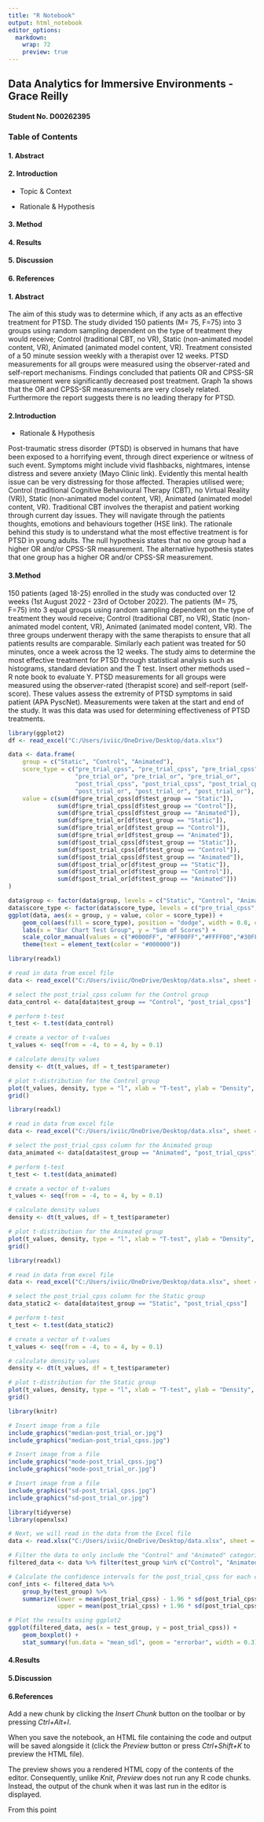 ---
title: "R Notebook"
output: html_notebook
editor_options: 
  markdown: 
    wrap: 72
    preview: true
---

## Data Analytics for Immersive Environments - Grace Reilly

#### Student No. D00262395

### Table of Contents

#### **1. Abstract**

#### **2. Introduction**

-   Topic & Context

-   Rationale & Hypothesis

#### **3. Method**

#### **4. Results**

#### **5. Discussion**

#### **6. References**

#### **1. Abstract**

The aim of this study was to determine which, if any acts as an
effective treatment for PTSD. The study divided 150 patients (M= 75,
F=75) into 3 groups using random sampling dependent on the type of
treatment they would receive; Control (traditional CBT, no VR), Static
(non-animated model content, VR), Animated (animated model content, VR).
Treatment consisted of a 50 minute session weekly with a therapist over
12 weeks. PTSD measurements for all groups were measured using the
observer-rated and self-report mechanisms. Findings concluded that
patients OR and CPSS-SR measurement were significantly decreased post
treatment. Graph 1a shows that the OR and CPSS-SR measurements are very
closely related. Furthermore the report suggests there is no leading
therapy for PTSD.

#### **2.Introduction**

-   Rationale & Hypothesis

Post-traumatic stress disorder (PTSD) is observed in humans that have
been exposed to a horrifying event, through direct experience or witness
of such event. Symptoms might include vivid flashbacks, nightmares,
intense distress and severe anxiety (Mayo Clinic link). Evidently this
mental health issue can be very distressing for those affected.
Therapies utilised were; Control (traditional Cognitive Behavioural
Therapy (CBT), no Virtual Reality (VR)), Static (non-animated model
content, VR), Animated (animated model content, VR). Traditional CBT
involves the therapist and patient working through current day issues.
They will navigate through the patients thoughts, emotions and
behaviours together (HSE link). The rationale behind this study is to
understand what the most effective treatment is for PTSD in young
adults. The null hypothesis states that no one group had a higher OR
and/or CPSS-SR measurement. The alternative hypothesis states that one
group has a higher OR and/or CPSS-SR measurement.

#### **3.Method**

150 patients (aged 18-25) enrolled in the study was conducted over 12
weeks (1st August 2022 - 23rd of October 2022). The patients (M= 75,
F=75) into 3 equal groups using random sampling dependent on the type of
treatment they would receive; Control (traditional CBT, no VR), Static
(non-animated model content, VR), Animated (animated model content, VR).
The three groups underwent therapy with the same therapists to ensure
that all patients results are comparable. Similarly each patient was
treated for 50 minutes, once a week across the 12 weeks. The study aims
to determine the most effective treatment for PTSD through statistical
analysis such as histograms, standard deviation and the T test. Insert
other methods used -- R note book to evaluate Y. PTSD measurements for
all groups were measured using the observer-rated (therapist score) and
self-report (self-score). These values assess the extremity of PTSD
symptoms in said patient (APA PyscNet). Measurements were taken at the
start and end of the study. It was this data was used for determining
effectiveness of PTSD treatments.

```{r}
library(ggplot2)
df <- read_excel("C:/Users/iviic/OneDrive/Desktop/data.xlsx")

data <- data.frame(
    group = c("Static", "Control", "Animated"),
    score_type = c("pre_trial_cpss", "pre_trial_cpss", "pre_trial_cpss",
                   "pre_trial_or", "pre_trial_or", "pre_trial_or",
                   "post_trial_cpss", "post_trial_cpss", "post_trial_cpss",
                   "post_trial_or", "post_trial_or", "post_trial_or"),
    value = c(sum(df$pre_trial_cpss[df$test_group == "Static"]),
              sum(df$pre_trial_cpss[df$test_group == "Control"]),
              sum(df$pre_trial_cpss[df$test_group == "Animated"]),
              sum(df$pre_trial_or[df$test_group == "Static"]),
              sum(df$pre_trial_or[df$test_group == "Control"]),
              sum(df$pre_trial_or[df$test_group == "Animated"]),
              sum(df$post_trial_cpss[df$test_group == "Static"]),
              sum(df$post_trial_cpss[df$test_group == "Control"]),
              sum(df$post_trial_cpss[df$test_group == "Animated"]),
              sum(df$post_trial_or[df$test_group == "Static"]),
              sum(df$post_trial_or[df$test_group == "Control"]),
              sum(df$post_trial_or[df$test_group == "Animated"]))
)

data$group <- factor(data$group, levels = c("Static", "Control", "Animated"))
data$score_type <- factor(data$score_type, levels = c("pre_trial_cpss", "post_trial_cpss", "pre_trial_or", "post_trial_or"))
ggplot(data, aes(x = group, y = value, color = score_type)) +
    geom_col(aes(fill = score_type), position = "dodge", width = 0.8, color = "#000000", linewidth = 4) +
    labs(x = "Bar Chart Test Group", y = "Sum of Scores") +
    scale_color_manual(values = c("#0000FF", "#FF00FF","#FFFF00","#30FF00")) +
    theme(text = element_text(color = "#000000"))

```
```{r}
library(readxl)

# read in data from excel file
data <- read_excel("C:/Users/iviic/OneDrive/Desktop/data.xlsx", sheet = 1)

# select the post_trial_cpss column for the Control group
data_control <- data[data$test_group == "Control", "post_trial_cpss"]

# perform t-test
t_test <- t.test(data_control)

# create a vector of t-values
t_values <- seq(from = -4, to = 4, by = 0.1)

# calculate density values
density <- dt(t_values, df = t_test$parameter)

# plot t-distribution for the Control group
plot(t_values, density, type = "l", xlab = "T-test", ylab = "Density", main = "T-Test for Control Group – Post Trial CPSS", lty = 2, lwd = 2, col = "blue")
grid()


```
```{r}
library(readxl)

# read in data from excel file
data <- read_excel("C:/Users/iviic/OneDrive/Desktop/data.xlsx", sheet = 1)

# select the post_trial_cpss column for the Animated group
data_animated <- data[data$test_group == "Animated", "post_trial_cpss"]

# perform t-test
t_test <- t.test(data_animated)

# create a vector of t-values
t_values <- seq(from = -4, to = 4, by = 0.1)

# calculate density values
density <- dt(t_values, df = t_test$parameter)

# plot t-distribution for the Animated group
plot(t_values, density, type = "l", xlab = "T-test", ylab = "Density", main = "T-Test for Animated Group Post Trial CPSS", lty = 2, lwd = 2, col = "green")
grid()


```
```{r}

library(readxl)

# read in data from excel file
data <- read_excel("C:/Users/iviic/OneDrive/Desktop/data.xlsx", sheet = 1)

# select the post_trial_cpss column for the Static group
data_static2 <- data[data$test_group == "Static", "post_trial_cpss"]

# perform t-test
t_test <- t.test(data_static2)

# create a vector of t-values
t_values <- seq(from = -4, to = 4, by = 0.1)

# calculate density values
density <- dt(t_values, df = t_test$parameter)

# plot t-distribution for the Static group
plot(t_values, density, type = "l", xlab = "T-test", ylab = "Density", main = "T-Test for Static Post Trial CPSS", lty = 2, lwd = 2, col = "blue")
grid()


```
```{r}

library(knitr)

# Insert image from a file
include_graphics("median-post_trial_or.jpg")  
include_graphics("median-post_trial_cpss.jpg")

# Insert image from a file
include_graphics("mode-post_trial_cpss.jpg")
include_graphics("mode-post_trial_or.jpg")

# Insert image from a file
include_graphics("sd-post_trial_cpss.jpg")
include_graphics("sd-post_trial_or.jpg")


```
```{r}
library(tidyverse)
library(openxlsx)

# Next, we will read in the data from the Excel file
data <- read.xlsx("C:/Users/iviic/OneDrive/Desktop/data.xlsx", sheet = 1)

# Filter the data to only include the "Control" and "Animated" categories
filtered_data <- data %>% filter(test_group %in% c("Control", "Animated"))

# Calculate the confidence intervals for the post_trial_cpss for each category in the test_group column
conf_ints <- filtered_data %>%
    group_by(test_group) %>%
    summarize(lower = mean(post_trial_cpss) - 1.96 * sd(post_trial_cpss)/sqrt(n()),
              upper = mean(post_trial_cpss) + 1.96 * sd(post_trial_cpss)/sqrt(n()))

# Plot the results using ggplot2
ggplot(filtered_data, aes(x = test_group, y = post_trial_cpss)) +
    geom_boxplot() +
    stat_summary(fun.data = "mean_sdl", geom = "errorbar", width = 0.3)


```
#### **4.Results**


#### **5.Discussion**


#### **6.References**


Add a new chunk by clicking the *Insert Chunk* button on the toolbar or
by pressing *Ctrl+Alt+I*.

When you save the notebook, an HTML file containing the code and output
will be saved alongside it (click the *Preview* button or press
*Ctrl+Shift+K* to preview the HTML file).

The preview shows you a rendered HTML copy of the contents of the
editor. Consequently, unlike *Knit*, *Preview* does not run any R code
chunks. Instead, the output of the chunk when it was last run in the
editor is displayed.

From this point
